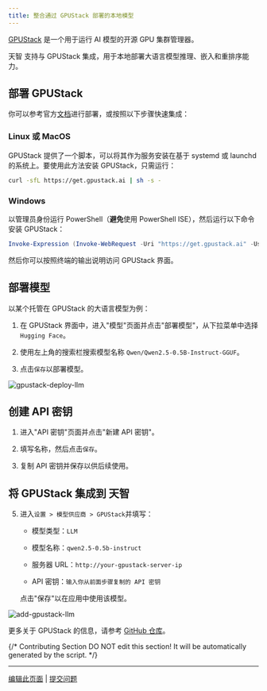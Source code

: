 ```yaml
---
title: 整合通过 GPUStack 部署的本地模型
---
```


[GPUStack](https://github.com/gpustack/gpustack) 是一个用于运行 AI 模型的开源 GPU 集群管理器。

天智 支持与 GPUStack 集成，用于本地部署大语言模型推理、嵌入和重排序能力。

## 部署 GPUStack

你可以参考官方[文档](https://docs.gpustack.ai)进行部署，或按照以下步骤快速集成：

### Linux 或 MacOS

GPUStack 提供了一个脚本，可以将其作为服务安装在基于 systemd 或 launchd 的系统上。要使用此方法安装 GPUStack，只需运行：

```bash
curl -sfL https://get.gpustack.ai | sh -s -
```

### Windows

以管理员身份运行 PowerShell（**避免**使用 PowerShell ISE），然后运行以下命令安装 GPUStack：

```powershell
Invoke-Expression (Invoke-WebRequest -Uri "https://get.gpustack.ai" -UseBasicParsing).Content
```

然后你可以按照终端的输出说明访问 GPUStack 界面。

## 部署模型

以某个托管在 GPUStack 的大语言模型为例：

1. 在 GPUStack 界面中，进入"模型"页面并点击"部署模型"，从下拉菜单中选择 `Hugging Face`。

2. 使用左上角的搜索栏搜索模型名称 `Qwen/Qwen2.5-0.5B-Instruct-GGUF`。

3. 点击`保存`以部署模型。

![gpustack-deploy-llm](https://assets-docs.dify.ai/2025/04/d19b69596b95ae94071f9430a1b983e6.png)

## 创建 API 密钥

1. 进入"API 密钥"页面并点击"新建 API 密钥"。

2. 填写名称，然后点击`保存`。

3. 复制 API 密钥并保存以供后续使用。

## 将 GPUStack 集成到 天智

5. 进入`设置 > 模型供应商 > GPUStack`并填写：

   - 模型类型：`LLM`

   - 模型名称：`qwen2.5-0.5b-instruct`

   - 服务器 URL：`http://your-gpustack-server-ip`

   - API 密钥：`输入你从前面步骤复制的 API 密钥`

   点击"保存"以在应用中使用该模型。

![add-gpustack-llm](https://assets-docs.dify.ai/2025/04/8178418f93ccea1668564d8bd9777303.png)

更多关于 GPUStack 的信息，请参考 [GitHub 仓库](https://github.com/gpustack/gpustack)。

{/*
Contributing Section
DO NOT edit this section!
It will be automatically generated by the script.
*/}

---

[编辑此页面](https://github.com/langgenius/dify-docs/edit/main/zh-hans/development/models-integration/gpustack.mdx) | [提交问题](https://github.com/langgenius/dify-docs/issues/new?template=docs.yml)

